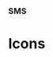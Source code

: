 
### SMS

# Icons

<div style={{
  border: "0.2rem dashed #9747FF",
  borderRadius: "0.5rem",
  padding: "1rem",
  display: "flex",
  justifyContent: "space-around",
  alignItems: "center"
}}>
  <ArrowDown />
  <Camera />
  <Check />
  <Plus />
  <RightArrow />
  <Xmark />
  <Trash />
  <Search />
  <XmarkOutline />
  <Filter />
  <Out />
  <Person />
  <Book />
  <ExclamationMark />
  <Calendar />
</div>
